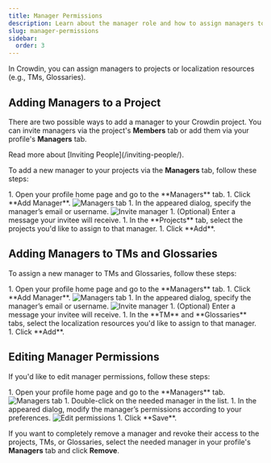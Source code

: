 ```yaml
---
title: Manager Permissions
description: Learn about the manager role and how to assign managers to resources
slug: manager-permissions
sidebar:
  order: 3
---
```



In Crowdin, you can assign managers to projects or localization resources (e.g., TMs, Glossaries).

<LinkCard
  title="Roles"
  description="Learn more about the roles and permissions in Crowdin."
  href="/roles"
/>

## Adding Managers to a Project

There are two possible ways to add a manager to your Crowdin project. You can invite managers via the project's **Members** tab or add them via your profile's **Managers** tab.

<ReadMore>
  Read more about [Inviting People](/inviting-people/).
</ReadMore>

To add a new manager to your projects via the **Managers** tab, follow these steps:

<Steps>
  1. Open your profile home page and go to the **Managers** tab.
  1. Click **Add Manager**. <Image src={managersTab} alt="Managers tab" />
  1. In the appeared dialog, specify the manager’s email or username. <Image src={inviteManager} alt="Invite manager" class="width-lg crowdin-modal" />
  1. (Optional) Enter a message your invitee will receive.
  1. In the **Projects** tab, select the projects you'd like to assign to that manager.
  1. Click **Add**.
</Steps>

## Adding Managers to TMs and Glossaries

To assign a new manager to TMs and Glossaries, follow these steps:

<Steps>
  1. Open your profile home page and go to the **Managers** tab.
  1. Click **Add Manager**. <Image src={managersTab} alt="Managers tab" />
  1. In the appeared dialog, specify the manager’s email or username. <Image src={inviteManagerTm} alt="Invite manager" class="width-lg crowdin-modal" />
  1. (Optional) Enter a message your invitee will receive.
  1. In the **TM** and **Glossaries** tabs, select the localization resources you'd like to assign to that manager.
  1. Click **Add**.
</Steps>

## Editing Manager Permissions

If you'd like to edit manager permissions, follow these steps:

<Steps>
  1. Open your profile home page and go to the **Managers** tab. <Image src={managersTab} alt="Managers tab" />
  1. Double-click on the needed manager in the list.
  1. In the appeared dialog, modify the manager’s permissions according to your preferences. <Image src={managersEditPermissions} alt="Edit permissions" class="crowdin-modal width-lg" />
  1. Click **Save**.
</Steps>

If you want to completely remove a manager and revoke their access to the projects, TMs, or Glossaries, select the needed manager in your profile's **Managers** tab and click **Remove**.
